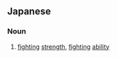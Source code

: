 {{also|戰鬥力|战斗力}}
==Japanese==
{{ja-kanjitab|せん|とう|りょく|yomi=o}}

===Noun===
{{ja-noun|せんとうりょく||kyu=戰鬪力}}

# [[fighting]] [[strength]], [[fighting]] [[ability]]